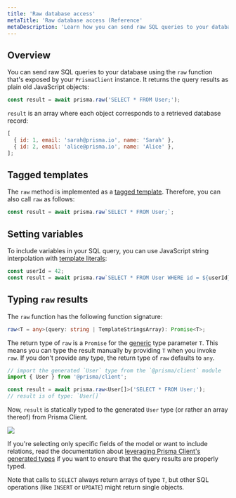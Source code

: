 ```yaml
---
title: 'Raw database access'
metaTitle: 'Raw database access (Reference'
metaDescription: 'Learn how you can send raw SQL queries to your database using the raw() method from the Prisma Client API.'
---
```


## Overview

You can send raw SQL queries to your database using the `raw` function that's exposed by your `PrismaClient` instance. It returns the query results as plain old JavaScript objects:

```ts
const result = await prisma.raw('SELECT * FROM User;');
```

`result` is an array where each object corresponds to a retrieved database record:

```js
[
  { id: 1, email: 'sarah@prisma.io', name: 'Sarah' },
  { id: 2, email: 'alice@prisma.io', name: 'Alice' },
];
```

## Tagged templates

The `raw` method is implemented as a [tagged template](https://developer.mozilla.org/en-US/docs/Web/JavaScript/Reference/Template_literals#Tagged_templates). Therefore, you can also call `raw` as follows:

```ts
const result = await prisma.raw`SELECT * FROM User;`;
```

## Setting variables

To include variables in your SQL query, you can use JavaScript string interpolation with [template literals](https://developer.mozilla.org/en-US/docs/Web/JavaScript/Reference/Template_literals):

```ts
const userId = 42;
const result = await prisma.raw`SELECT * FROM User WHERE id = ${userId};`;
```

## Typing `raw` results

The `raw` function has the following function signature:

```ts
raw<T = any>(query: string | TemplateStringsArray): Promise<T>;
```

The return type of `raw` is a `Promise` for the [generic](https://www.typescriptlang.org/docs/handbook/generics.html) type parameter `T`. This means you can type the result manually by providing `T` when you invoke `raw`. If you don't provide any type, the return type of `raw` defaults to `any`.

```ts
// import the generated `User` type from the `@prisma/client` module
import { User } from '@prisma/client';

const result = await prisma.raw<User[]>('SELECT * FROM User;');
// result is of type: `User[]`
```

Now, `result` is statically typed to the generated `User` type (or rather an array thereof) from Prisma Client.

![](https://imgur.com/H2TCRc5.png)

If you're selecting only specific fields of the model or want to include relations, read the documentation about [leveraging Prisma Client's generated types](./generated-types.md) if you want to ensure that the query results are properly typed.

Note that calls to `SELECT` always return arrays of type `T`, but other SQL operations (like `INSERT` or `UPDATE`) might return single objects.
